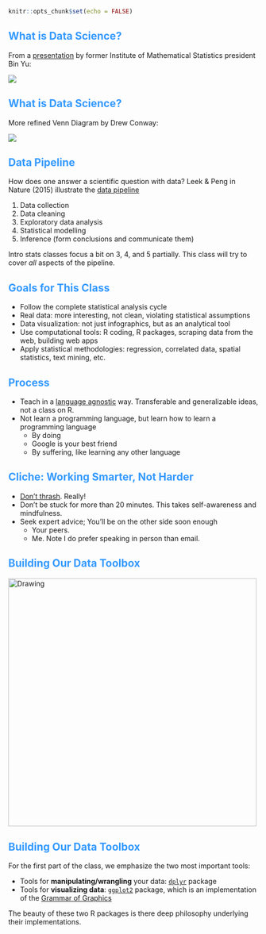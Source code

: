 <style>
h2 { 
 color: #3399ff;		
}
h3 { 
 color: #3399ff;		
}
slides > slide.backdrop {
  background: white;
}
</style>


```r
knitr::opts_chunk$set(echo = FALSE)
```



## What is Data Science?

From a [presentation](http://bulletin.imstat.org/2014/10/ims-presidential-address-let-us-own-data-science/) by former Institute of Mathematical Statistics president Bin Yu:

![](../figure/data_science_1.png)



## What is Data Science?

More refined Venn Diagram by Drew Conway:

![](../figure/data_science_2.png)



## Data Pipeline

How does one answer a scientific question with data? Leek & Peng in Nature (2015)
illustrate the [data pipeline](http://www.nature.com/news/statistics-p-values-are-just-the-tip-of-the-iceberg-1.17412#/pipe)

1. Data collection
2. Data cleaning
3. Exploratory data analysis
4. Statistical modelling
5. Inference (form conclusions and communicate them)

Intro stats classes focus a bit on 3, 4, and 5 partially. This class will try to cover *all* aspects of the pipeline.



## Goals for This Class

* Follow the complete statistical analysis cycle
* Real data: more interesting, not clean, violating statistical assumptions
* Data visualization: not just infographics, but as an analytical tool
* Use computational tools: R coding, R packages, scraping data from the web, building web apps
* Apply statistical methodologies: regression, correlated data, spatial statistics, text mining, etc.



## Process

* Teach in a [language agnostic](http://programmers.stackexchange.com/questions/28484/what-is-language-agnosticism-and-why-is-it-called-that-way) way. Transferable and generalizable ideas, not a class on R.
* Not learn a programming language, but learn how to learn a programming language
    + By doing
    + Google is your best friend
    + By suffering, like learning any other language



## Cliche: Working Smarter, Not Harder

* [Don't thrash](http://giphy.com/embed/KrTzeQI0mq4P6). Really!
* Don’t be stuck for more than 20 minutes. This takes self-awareness and mindfulness.
* Seek expert advice; You’ll be on the other side soon enough
    + Your peers.
    + Me. Note I do prefer speaking in person than email.



## Building Our Data Toolbox

<img src="../figure/tools.jpg" alt="Drawing" style="width: 500px;"/>


## Building Our Data Toolbox

For the first part of the class, we emphasize the two most important tools:

* Tools for **manipulating/wrangling** your data: [`dplyr`](https://cran.rstudio.com/web/packages/dplyr/vignettes/introduction.html) package
* Tools for **visualizing data**: [`ggplot2`](http://ggplot2.org/) package, which is an implementation of the [Grammar of Graphics](http://vita.had.co.nz/papers/layered-grammar.html)

The beauty of these two R packages is there deep philosophy underlying their implementations.


